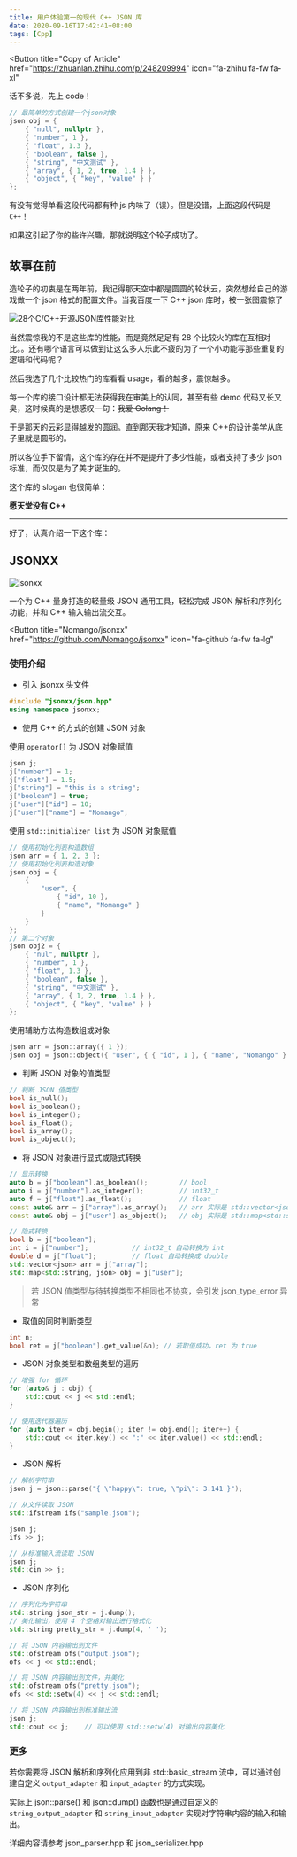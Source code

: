 ```yaml
---
title: 用户体验第一的现代 C++ JSON 库
date: 2020-09-16T17:42:41+08:00
tags: [Cpp]
---
```



<Button
  title="Copy of Article"
  href="https://zhuanlan.zhihu.com/p/248209994"
  icon="fa-zhihu fa-fw fa-xl"
></Button>

话不多说，先上 code！

```cpp
// 最简单的方式创建一个json对象
json obj = {
    { "null", nullptr },
    { "number", 1 },
    { "float", 1.3 },
    { "boolean", false },
    { "string", "中文测试" },
    { "array", { 1, 2, true, 1.4 } },
    { "object", { "key", "value" } }
};
```

有没有觉得单看这段代码都有种 js 内味了（误）。但是没错，上面这段代码是`C++`！

如果这引起了你的些许兴趣，那就说明这个轮子成功了。

## 故事在前

造轮子的初衷是在两年前，我记得那天空中都是圆圆的轮状云，突然想给自己的游戏做一个 json 格式的配置文件。当我百度一下 C++ json 库时，被一张图震惊了

![28个C/C++开源JSON库性能对比](@assets/images/2020/jsonxx/json-lib-performance.png)

当然震惊我的不是这些库的性能，而是竟然足足有 28 个比较火的库在互相对比。。还有哪个语言可以做到让这么多人乐此不疲的为了一个小功能写那些重复的逻辑和代码呢？

然后我选了几个比较热门的库看看 usage，看的越多，震惊越多。

每一个库的接口设计都无法获得我在审美上的认同，甚至有些 demo 代码又长又臭，这时候真的是想感叹一句：~~我爱 Golang！~~

于是那天的云彩显得越发的圆润。直到那天我才知道，原来 C++的设计美学从底子里就是圆形的。

所以各位手下留情，这个库的存在并不是提升了多少性能，或者支持了多少 json 标准，而仅仅是为了美才诞生的。

这个库的 slogan 也很简单：

**愿天堂没有 C++**

---

好了，认真介绍一下这个库：

## JSONXX

![jsonxx](@assets/images/2020/jsonxx/logo.png)

一个为 C++ 量身打造的轻量级 JSON 通用工具，轻松完成 JSON 解析和序列化功能，并和 C++ 输入输出流交互。

<Button
  title="Nomango/jsonxx"
  href="https://github.com/Nomango/jsonxx"
  icon="fa-github fa-fw fa-lg"
></Button>

### 使用介绍

- 引入 jsonxx 头文件

```cpp
#include "jsonxx/json.hpp"
using namespace jsonxx;
```

- 使用 C++ 的方式的创建 JSON 对象

使用 `operator[]` 为 JSON 对象赋值

```cpp
json j;
j["number"] = 1;
j["float"] = 1.5;
j["string"] = "this is a string";
j["boolean"] = true;
j["user"]["id"] = 10;
j["user"]["name"] = "Nomango";
```

使用 `std::initializer_list` 为 JSON 对象赋值

```cpp
// 使用初始化列表构造数组
json arr = { 1, 2, 3 };
// 使用初始化列表构造对象
json obj = {
    {
        "user", {
            { "id", 10 },
            { "name", "Nomango" }
        }
    }
};
// 第二个对象
json obj2 = {
    { "nul", nullptr },
    { "number", 1 },
    { "float", 1.3 },
    { "boolean", false },
    { "string", "中文测试" },
    { "array", { 1, 2, true, 1.4 } },
    { "object", { "key", "value" } }
};
```

使用辅助方法构造数组或对象

```cpp
json arr = json::array({ 1 });
json obj = json::object({ "user", { { "id", 1 }, { "name", "Nomango" } } });
```

- 判断 JSON 对象的值类型

```cpp
// 判断 JSON 值类型
bool is_null();
bool is_boolean();
bool is_integer();
bool is_float();
bool is_array();
bool is_object();
```

- 将 JSON 对象进行显式或隐式转换

```cpp
// 显示转换
auto b = j["boolean"].as_boolean();        // bool
auto i = j["number"].as_integer();         // int32_t
auto f = j["float"].as_float();            // float
const auto& arr = j["array"].as_array();   // arr 实际是 std::vector<json> 类型
const auto& obj = j["user"].as_object();   // obj 实际是 std::map<std::string, json> 类型
```

```cpp
// 隐式转换
bool b = j["boolean"];
int i = j["number"];           // int32_t 自动转换为 int
double d = j["float"];         // float 自动转换成 double
std::vector<json> arr = j["array"];
std::map<std::string, json> obj = j["user"];
```

> 若 JSON 值类型与待转换类型不相同也不协变，会引发 json_type_error 异常

- 取值的同时判断类型

```cpp
int n;
bool ret = j["boolean"].get_value(&n); // 若取值成功，ret 为 true
```

- JSON 对象类型和数组类型的遍历

```cpp
// 增强 for 循环
for (auto& j : obj) {
    std::cout << j << std::endl;
}
```

```cpp
// 使用迭代器遍历
for (auto iter = obj.begin(); iter != obj.end(); iter++) {
    std::cout << iter.key() << ":" << iter.value() << std::endl;
}
```

- JSON 解析

```cpp
// 解析字符串
json j = json::parse("{ \"happy\": true, \"pi\": 3.141 }");
```

```cpp
// 从文件读取 JSON
std::ifstream ifs("sample.json");

json j;
ifs >> j;
```

```cpp
// 从标准输入流读取 JSON
json j;
std::cin >> j;
```

- JSON 序列化

```cpp
// 序列化为字符串
std::string json_str = j.dump();
// 美化输出，使用 4 个空格对输出进行格式化
std::string pretty_str = j.dump(4, ' ');
```

```cpp
// 将 JSON 内容输出到文件
std::ofstream ofs("output.json");
ofs << j << std::endl;
```

```cpp
// 将 JSON 内容输出到文件，并美化
std::ofstream ofs("pretty.json");
ofs << std::setw(4) << j << std::endl;
```

```cpp
// 将 JSON 内容输出到标准输出流
json j;
std::cout << j;    // 可以使用 std::setw(4) 对输出内容美化
```

### 更多

若你需要将 JSON 解析和序列化应用到非 std::basic_stream 流中，可以通过创建自定义 `output_adapter` 和 `input_adapter` 的方式实现。

实际上 json::parse() 和 json::dump() 函数也是通过自定义的 `string_output_adapter` 和 `string_input_adapter` 实现对字符串内容的输入和输出。

详细内容请参考 json_parser.hpp 和 json_serializer.hpp
